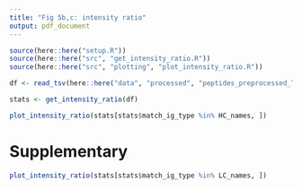 ```yaml
---
title: "Fig 5b,c: intensity ratio"
output: pdf_document
---
```


```r
source(here::here("setup.R"))
source(here::here("src", "get_intensity_ratio.R"))
source(here::here("src", "plotting", "plot_intensity_ratio.R"))
```

```r
df <- read_tsv(here::here("data", "processed", "peptides_preprocessed_TP.tsv"), show_col_types = FALSE)
```

```r
stats <- get_intensity_ratio(df) 
```


```r
plot_intensity_ratio(stats[stats$match_ig_type %in% HC_names, ])
```


# Supplementary

```r
plot_intensity_ratio(stats[stats$match_ig_type %in% LC_names, ])
```